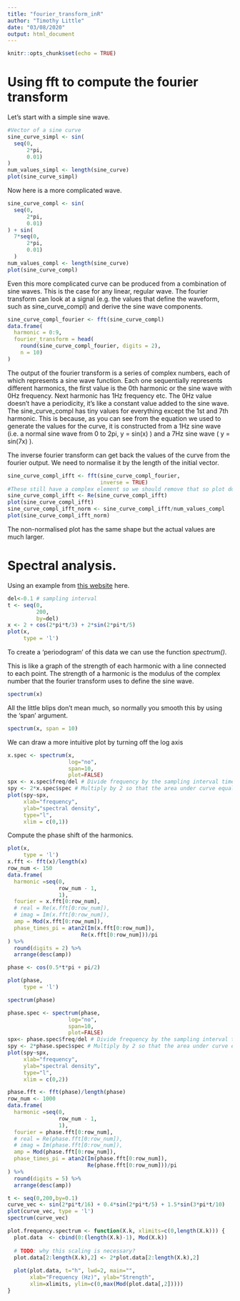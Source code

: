 ```yaml
---
title: "fourier_transform_inR"
author: "Timothy Little"
date: "03/08/2020"
output: html_document
---
```


```r
knitr::opts_chunk$set(echo = TRUE)
```

# Using fft to compute the fourier transform

Let's start with a simple sine wave.

```r
#Vector of a sine curve
sine_curve_simpl <- sin(
  seq(0, 
      2*pi, 
      0.01)
)
num_values_simpl <- length(sine_curve)
plot(sine_curve_simpl)
```

Now here is a more complicated wave.

```r
sine_curve_compl <- sin(
  seq(0, 
      2*pi, 
      0.01)
) + sin(
  7*seq(0, 
      2*pi, 
      0.01)
  )
num_values_compl <- length(sine_curve)
plot(sine_curve_compl)
```
Even this more complicated curve can be produced from a combination of sine waves. This is the case for any linear, regular wave. The fourier transform can look at a signal (e.g. the values that define the waveform, such as sine_curve_compl) and derive the sine wave components.

```r
sine_curve_compl_fourier <- fft(sine_curve_compl)
data.frame( 
  harmonic = 0:9,
  fourier_transform = head(
    round(sine_curve_compl_fourier, digits = 2),
    n = 10)
)
```

The output of the fourier transform is a series of complex numbers, each of which represents a sine wave function. Each one sequentially represents different harmonics, the first value is the 0th harmonic or the sine wave with 0Hz frequency. Next harmonic has 1Hz frequency etc. The 0Hz value doesn't have a periodicity, it's like a constant value added to the sine wave. The sine_curve_compl has tiny values for everything except the 1st and 7th harmonic. This is because, as you can see from the equation we used to generate the values for the curve, it is constructed from a 1Hz sine wave (i.e. a normal sine wave from 0 to 2pi, y = sin(x) ) and a 7Hz sine wave ( y = sin(7x) ).

The inverse fourier transform can get back the values of the curve from the fourier output. We need to normalise it by the length of the initial vector.

```r
sine_curve_compl_ifft <- fft(sine_curve_compl_fourier, 
                             inverse = TRUE)
#These still have a complex element so we should remove that so plot doesn't mess up and plot Real v Imaginary.
sine_curve_compl_ifft <- Re(sine_curve_compl_ifft)
plot(sine_curve_compl_ifft)
sine_curve_compl_ifft_norm <- sine_curve_compl_ifft/num_values_compl
plot(sine_curve_compl_ifft_norm)
```

The non-normalised plot has the same shape but the actual values are much larger.

# Spectral analysis.

Using an example from [this website](https://ms.mcmaster.ca/~bolker/eeid/2010/Ecology/Spectral.pdf) here.

```r
del<-0.1 # sampling interval
t <- seq(0,
         200,
         by=del)
x <- 2 + cos(2*pi*t/3) + 2*sin(2*pi*t/5)
plot(x, 
     type = 'l')
```

To create a 'periodogram' of this data we can use the function *spectrum()*.

This is like a graph of the strength of each harmonic with a line connected to each point. The strength of a harmonic is the modulus of the complex number that the fourier transform uses to define the sine wave.

```r
spectrum(x)
```

All the little blips don't mean much, so normally you smooth this by using the 'span' argument.

```r
spectrum(x, span = 10)
```

We can draw a more intuitive plot by turning off the log axis

```r
x.spec <- spectrum(x,
                   log="no",
                   span=10,
                   plot=FALSE)
spx <- x.spec$freq/del # Divide frequency by the sampling interval time - gets cycles per unit time.
spy <- 2*x.spec$spec # Multiply by 2 so that the area under curve equals variance
plot(spy~spx,
     xlab="frequency",
     ylab="spectral density",
     type="l",
     xlim = c(0,1))
```

Compute the phase shift of the harmonics.

```r
plot(x,
     type = 'l')
x.fft <- fft(x)/length(x)
row_num <- 150
data.frame(
  harmonic =seq(0,
                row_num - 1,
                1),
  fourier = x.fft[0:row_num],
  # real = Re(x.fft[0:row_num]),
  # imag = Im(x.fft[0:row_num]),
  amp = Mod(x.fft[0:row_num]),
  phase_times_pi = atan2(Im(x.fft[0:row_num]),
                       Re(x.fft[0:row_num]))/pi
) %>% 
  round(digits = 2) %>% 
  arrange(desc(amp))
```

```r
phase <- cos(0.5*t*pi + pi/2)

plot(phase,
     type = 'l')

spectrum(phase)

phase.spec <- spectrum(phase,
                   log="no",
                   span=10,
                   plot=FALSE)
spx<- phase.spec$freq/del # Divide frequency by the sampling interval time - gets cycles per unit time.
spy <- 2*phase.spec$spec # Multiply by 2 so that the area under curve equals variance
plot(spy~spx,
     xlab="frequency",
     ylab="spectral density",
     type="l",
     xlim = c(0,2))

phase.fft <- fft(phase)/length(phase)
row_num <- 1000
data.frame(
  harmonic =seq(0,
                row_num - 1,
                1),
  fourier = phase.fft[0:row_num],
  # real = Re(phase.fft[0:row_num]),
  # imag = Im(phase.fft[0:row_num]),
  amp = Mod(phase.fft[0:row_num]),
  phase_times_pi = atan2(Im(phase.fft[0:row_num]),
                         Re(phase.fft[0:row_num]))/pi
) %>% 
  round(digits = 5) %>% 
  arrange(desc(amp))
```


```r
t <- seq(0,200,by=0.1)
curve_vec <- sin(2*pi*t/16) + 0.4*sin(2*pi*t/5) + 1.5*sin(3*pi*t/10)
plot(curve_vec, type = 'l')
spectrum(curve_vec)
```


```r
plot.frequency.spectrum <- function(X.k, xlimits=c(0,length(X.k))) {
  plot.data  <- cbind(0:(length(X.k)-1), Mod(X.k))
  
  # TODO: why this scaling is necessary?
  plot.data[2:length(X.k),2] <- 2*plot.data[2:length(X.k),2] 
  
  plot(plot.data, t="h", lwd=2, main="", 
       xlab="Frequency (Hz)", ylab="Strength", 
       xlim=xlimits, ylim=c(0,max(Mod(plot.data[,2]))))
}
```

